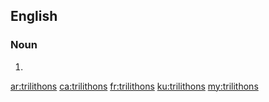 ==English==

===Noun===
{{head|en|noun plural form}}

# {{plural of|trilithon|lang=en}}

[[ar:trilithons]]
[[ca:trilithons]]
[[fr:trilithons]]
[[ku:trilithons]]
[[my:trilithons]]